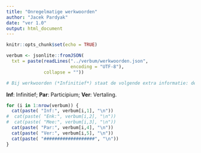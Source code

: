 ```yaml
---
title: "Onregelmatige werkwoorden"
author: "Jacek Pardyak"
date: "ver 1.0"
output: html_document
---
```


```r
knitr::opts_chunk$set(echo = TRUE)
```


```r
verbum <- jsonlite::fromJSON(
  txt = paste(readLines("../verbum/werkwoorden.json",
                        encoding = "UTF-8"),
              collapse = ""))

# Bij werkwoorden (*Infinitief*) staat de volgende extra informatie: de werkwoordvormen in onvoltooid verleden tijd (*Enkelvoud* en *Meervoud*) en voltooid tegenwoordige tijd (*Participium*) (‘heeft’ of ‘is’ + voltooid deelwoord). Plus Engelse vertaling. (Note: (*Enkelvoud* en *Meervoud*) zullen later worden toegevoegd.)
```

**Inf**: Infinitief; 
**Par**: Participium; 
**Ver**: Vertaling.

```r
for (i in 1:nrow(verbum)) {
  cat(paste( "Inf:", verbum[i,1], "\n"))
#  cat(paste( "Enk:", verbum[i,2], "\n"))
#  cat(paste( "Mee:", verbum[i,3], "\n"))
  cat(paste( "Par:", verbum[i,4], "\n"))
  cat(paste( "Ver:", verbum[i,5], "\n"))
  cat(paste( "###################", "\n"))
}
```

